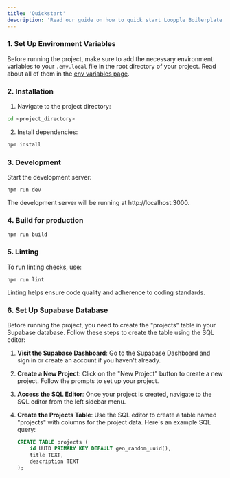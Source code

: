 ```yaml
---
title: 'Quickstart'
description: 'Read our guide on how to quick start Loopple Boilerplate'
---
```


### 1. Set Up Environment Variables

Before running the project, make sure to add the necessary environment variables to your `.env.local` file in the root directory of your project. Read about all of them in the [env variables page](/env-variables).


### 2. Installation

1. Navigate to the project directory:

```bash
cd <project_directory>
```

2. Install dependencies:

```bash
npm install
```

### 3. Development

Start the development server:

```
npm run dev
```

The development server will be running at http://localhost:3000.


### 4. Build for production

```
npm run build
```

### 5. Linting

To run linting checks, use:

```
npm run lint
```

Linting helps ensure code quality and adherence to coding standards.


### 6. Set Up Supabase Database

Before running the project, you need to create the "projects" table in your Supabase database. Follow these steps to create the table using the SQL editor:

1. **Visit the Supabase Dashboard**: Go to the Supabase Dashboard and sign in or create an account if you haven't already.

2. **Create a New Project**: Click on the "New Project" button to create a new project. Follow the prompts to set up your project.

3. **Access the SQL Editor**: Once your project is created, navigate to the SQL editor from the left sidebar menu.

4. **Create the Projects Table**: Use the SQL editor to create a table named "projects" with columns for the project data. Here's an example SQL query:

   ```sql
   CREATE TABLE projects (
       id UUID PRIMARY KEY DEFAULT gen_random_uuid(),
       title TEXT,
       description TEXT
   );

